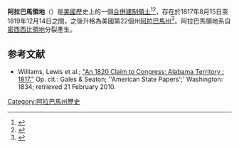 {{noteTA
|G1=USState}}
{{Infobox Former subdivision
|native_name = {{lang|en|Territory of Alabama}}
|conventional_long_name = 阿拉巴馬領地
|common_name = Alabama Territory
|width       = 270px
|nation      = [[美國|美國]]
|subdivision = [[美國合併建制領土|合併建制領土]]
|event_start =
|date_start  = 12月10日<ref name="TN">"An 1820 Claim to Congress: Alabama Territory: 1817"; ''The Intruders''; TNGenNet Inc.; 2001; quick webpage: [http://www.tngenweb.org/tnland/intruders/claim-537.html TN-537]</ref>
|year_start  = 1817年
|event_end   = [[阿拉巴馬州|建州]]
|date_end    = 12月14日<ref name=TN/>
|year_end    = 1819年
|event_pre   =
|date_pre    =
|p1          = 密西西比領地
|flag_p1     = Flag of the United States (1795–1818).svg
|s1          = 阿拉巴馬州
|flag_s1     = US flag 23 stars.svg
|image_flag  = US flag 21 stars.svg
|image_coat  =
|symbol      =
|symbol_type =
|image_map   = Mississippi Territory dark.gif
|image_map_caption =
|stat_area1   =
|stat_pop1    =
|stat_year1   =
|stat_area2   =
|stat_pop2    =
|stat_year2   =
|capital      = [[聖斯蒂芬斯_(阿拉巴馬州)|聖斯蒂芬斯]]
|government_type = [[美國合併建制領土|合併建制領土]]
|title_leader = {{link-en|阿拉巴馬州州長列表|List of Governors of Alabama|總督}}
|leader1      = 威廉·懷亞特·比布
|year_leader1 = 1817－1819
|estcat=美國
}}

'''阿拉巴馬領地'''（{{lang-en|Alabama Territory}}）是[[美國|美國]]歷史上的一個[[合併建制領土|合併建制領土]]<ref>{{Cite web |url=http://memory.loc.gov/cgi-bin/ampage?collId=llsl&fileName=003%2Fllsl003.db&recNum=389 |title="An Act to enable the people of the western part of the Mississippi territory to form a constitution and state government, and for the admission of such state into the union, on an equal footing with the original state" |accessdate=2020-09-21 |archive-date=2020-04-07 |archive-url=https://web.archive.org/web/20200407130114/http://memory.loc.gov/cgi-bin/ampage?collId=llsl&fileName=003%2Fllsl003.db&recNum=389 |dead-url=no }}</ref><ref>{{Cite web |url=http://memory.loc.gov/cgi-bin/ampage?collId=llsl&fileName=003%2Fllsl003.db&recNum=412 |title="An Act to establish a separate territorial government for the eastern part of the Mississippi territory" |accessdate=2020-09-21 |archive-date=2020-04-07 |archive-url=https://web.archive.org/web/20200407130117/http://memory.loc.gov/cgi-bin/ampage?collId=llsl&fileName=003%2Fllsl003.db&recNum=412 |dead-url=no }}</ref>，存在於1817年8月15日至1819年12月14日之間，之後升格為美國第22個州[[阿拉巴馬州|阿拉巴馬州]]<ref>{{Cite web |url=http://memory.loc.gov/cgi-bin/ampage?collId=llsl&fileName=003%2Fllsl003.db&recNum=649 |title="Resolution declaring the admission of the state of Alabama into the Union" |accessdate=2020-09-21 |archive-date=2020-04-07 |archive-url=https://web.archive.org/web/20200407130121/http://memory.loc.gov/cgi-bin/ampage?collId=llsl&fileName=003%2Fllsl003.db&recNum=649 |dead-url=no }}</ref>。阿拉巴馬領地系自[[密西西比領地|密西西比領地]]分裂產生。

== 参考文献 ==
{{Reflist}}
* Williams, Lewis et al.; [http://www.tngenweb.org/tnland/intruders/claim-537.html "An 1820 Claim to Congress: Alabama Territory : 1817."] {{Wayback|url=http://www.tngenweb.org/tnland/intruders/claim-537.html |date=20160322122012 }} Op. cit.: Gales & Seaton; ''American State Papers';' Washington: 1834; retrieved 21 February 2010.

[[Category:阿拉巴馬州歷史|Category:阿拉巴馬州歷史]]
